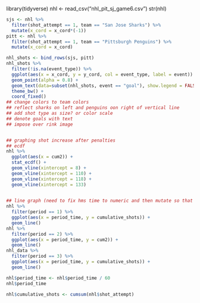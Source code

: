 library(tidyverse)
nhl <- read_csv("nhl_pit_sj_game6.csv")
str(nhl)



```r
sjs <- nhl %>%
  filter(shot_attempt == 1, team == "San Jose Sharks") %>%
  mutate(x_cord = x_cord*(-1))
pitt <- nhl %>%
  filter(shot_attempt == 1, team == "Pittsburgh Penguins") %>%
  mutate(x_cord = x_cord)

nhl_shots <- bind_rows(sjs, pitt)
nhl_shots %>%
  filter(!is.na(event_type)) %>%
  ggplot(aes(x = x_cord, y = y_cord, col = event_type, label = event)) +
  geom_point(alpha = 0.8) +
  geom_text(data=subset(nhl_shots, event == "goal"), show.legend = FALSE) +
  theme_bw() +
  coord_fixed()
## change colors to team colors
## reflect sharks on left and penguins oon right of vertical line
## add shot type as size? or color scale
## denote goals with text
## impose over rink image 



```


```r
## graphing shot increase after penalties 
## ecdf
nhl %>%
  ggplot(aes(x = cum2)) +
  stat_ecdf() +
  geom_vline(xintercept = 8) +
  geom_vline(xintercept = 110) +
  geom_vline(xintercept = 118) +
  geom_vline(xintercept = 133)

  
## line graph (need to fix hms time to numeric and then mutate so that vertical lines can be added). add shading for penalty length
nhl %>%
  filter(period == 1) %>%
  ggplot(aes(x = period_time, y = cumulative_shots)) +
  geom_line() 
nhl %>%
  filter(period == 2) %>%
  ggplot(aes(x = period_time, y = cum2)) +
  geom_line()
nhl_data %>%
  filter(period == 3) %>%
  ggplot(aes(x = period_time, y = cumulative_shots)) +
  geom_line()

nhl$period_time <- nhl$period_time / 60
nhl$period_time

nhl$cumulative_shots <- cumsum(nhl$shot_attempt)
```

